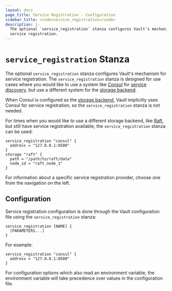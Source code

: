 ```yaml
---
layout: docs
page_title: Service Registration - Configuration
sidebar_title: <code>service_registration</code>
description: |-
  The optional `service_registration` stanza configures Vault's mechanism for
  service registration.
---
```


# `service_registration` Stanza

The optional `service_registration` stanza configures Vault's mechanism for
service registration. The `service_registration` stanza is designed for use cases
where you would like to use a system like [Consul][consul] for [service
discovery][consul-discovery], but use a different system for the [storage
backend][storage-backend].

When Consul is configured as the [storage backend][consul-backend], Vault
implicitly uses Consul for service registration, so the `service_registration` stanza
is not needed.

For times when you would like to use a different storage backend, like
[Raft][raft-backend], but still have service registration available, the
`service_registration` stanza can be used:

```hcl
service_registration "consul" {
  address = "127.0.0.1:8500"
}
storage "raft" {
  path = "/path/to/raft/data"
  node_id = "raft_node_1"
}
```

For information about a specific service registration provider, choose one from
the navigation on the left.

## Configuration

Service registration configuration is done through the Vault configuration file
using the `service_registration` stanza:

```hcl
service_registration [NAME] {
  [PARAMETERS...]
}
```

For example:

```hcl
service_registration "consul" {
  address = "127.0.0.1:8500"
}
```

For configuration options which also read an environment variable, the
environment variable will take precedence over values in the configuration
file.

[consul]: https://www.consul.io/
[consul-discovery]: https://www.consul.io/discovery.html
[storage-backend]: /docs/configuration/storage
[consul-backend]: /docs/configuration/storage/consul
[raft-backend]: /docs/configuration/storage/raft
